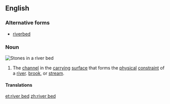 ==English==

===Alternative forms===
* [[riverbed]]

===Noun===
[[File:Piedras en un río - 20081213.jpg|thumb|[[stone#Noun|Stones]] in a river bed]]
{{en-noun}}

# The [[channel]] in the [[carrying]] [[surface]] that forms the [[physical]] [[constraint]] of a [[river]]. [[brook]], or [[stream]].

====Translations====
{{trans-see|riverbed}}

[[et:river bed]]
[[zh:river bed]]